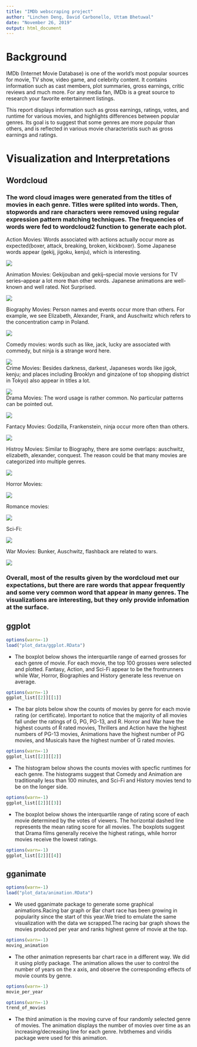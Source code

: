 ```yaml
---
title: "IMDb webscraping project"
author: "Linchen Deng, David Carbonello, Uttam Bhetuwal"
date: "November 26, 2019"
output: html_document
---
```


# Background 

IMDb (Internet Movie Database) is one of the world's most popular sources for movie, TV show, video game, and celebrity content. It contains information such as cast members, plot summaries, gross earnings, critic reviews and much more. For any media fan, IMDb is a great source to research your favorite entertainment listings. 

This report displays information such as gross earnings, ratings, votes, and runtime for various movies, and highlights differences between popular genres. Its goal is to suggest that some genres are more popular than others, and is reflected in various movie characteristis such as gross earnings and ratings.

# Visualization and Interpretations

## Wordcloud  

### The word cloud images were generated from the titles of movies in each genre. Titles were splited into words. Then, stopwords and rare characters were removed using regular expression pattern matching techniques. The frequencies of words were fed to wordcloud2 function to generate each plot.  

  Action Movies: Words associated with actions actually occur more as expected(boxer, attack, breaking, broken, kickboxer). Some Japanese words appear (gekij, jigoku, kenju), which is interesting.
    
![](wordcloud_data/Action.png)
  
 Animation Movies: Gekijouban and gekij--special movie versions for TV series--appear a lot more than other words. Japanese animations are well-known and well rated. Not Surprised. 
 
![](wordcloud_data/Animation.png)
  
  
   Biography Movies: Person names and events occur more than others. For example, we see Elizabeth, Alexander, Frank, and Auschwitz which refers to the concentration camp in Poland.  
   
![](wordcloud_data/Biography.png)  

   
   Comedy movies: words such as like, jack, lucky are associated with commedy, but ninja is a strange word here.  
   
![](wordcloud_data/Comedy.png)  
 Crime Movies: Besides darkness, darkest, Japaneses words like jigok, kenju; and places including Brooklyn and ginza(one of top shopping district in Tokyo) also appear in titles a lot.  
 
![](wordcloud_data/Crime.png)  
  Drama Movies: The word usage is rather common. No particular patterns can be pointed out.  
  
![](wordcloud_data/Drama.png)  

  Fantacy Movies: Godzilla, Frankenstein, ninja occur more often than others.  
  
![](wordcloud_data/Fantacy.png)  

  Histroy Movies: Similar to Biography, there are some overlaps: auschwitz, elizabeth, alexander, conquest. The reason could be that many movies are categorized into multiple genres.  
  
![](wordcloud_data/History.png)  

  Horror Movies:  
  
![](wordcloud_data/Horror.png)  

  Romance movies:  
  
![](wordcloud_data/Romance.png)

  Sci-Fi:  
  
![](wordcloud_data/Sci-Fi.png)  



  War Movies: Bunker, Auschwitz, flashback are related to wars. 
  

![](wordcloud_data/War.png)  

### Overall, most of the results given by the wordcloud met our expectations, but there are rare words that appear frequently and some very common word that appear in many genres. The visualizations are interesting, but they only provide infomation at the surface.



## ggplot
```r
options(warn=-1)
load("plot_data/ggplot.RData")
```
  
  - The boxplot below shows the interquartile range of earned grosses for each genre of movie. For each movie, the top 100 grosses were selected and plotted. Fantasy, Action, and Sci-Fi appear to be the frontrunners while War, Horror, Biographies and History generate less revenue on average.
```r
options(warn=-1)
ggplot_list[[2]][[1]]
```
  
  - The bar plots below show the counts of movies by genre for each movie rating (or certificate). Important to notice that the majority of all movies fall under the ratings of G, PG, PG-13, and R. Horror and War have the highest counts of R rated movies, Thrillers and Action have the highest numbers of PG-13 movies, Animations have the highest number of PG movies, and Musicals have the highest number of G rated movies.
```r
options(warn=-1)
ggplot_list[[2]][[2]]

```
  
  - The histogram below shows the counts movies with specfic runtimes for each genre. The histograms suggest that Comedy and Animation are traditionally less than 100 minutes, and Sci-Fi and History movies tend to be on the longer side. 
```r
options(warn=-1)
ggplot_list[[2]][[3]]

```
  
  - The boxplot below shows the interquartile range of rating score of each movie determined by the votes of viewers. The horizontal dashed line represents the mean rating score for all movies. The boxplots suggest that Drama films generally receive the highest ratings, while horror movies receive the lowest ratings.  
```r
options(warn=-1)
ggplot_list[[2]][[4]]

```


## gganimate
```r
options(warn=-1)
load("plot_data/animation.RData")
```
  
  - We used gganimate package to generate some graphical animations.Racing bar graph or Bar chart race  has been growing in popularity since the start of this year.We tried to emulate the same visualization with the data  we scrapped.The racing bar graph shows the movies produced per year and ranks highest genre of movie at the top.
```r
options(warn=-1)
moving_animation
```

  - The other animation represents bar chart race in a different way. We did it using plotly package. The animation allows the user to control the number of years on the x axis, and observe the corresponding effects of movie counts by genre.
```r
options(warn=-1)
movie_per_year
```
```r
options(warn=-1)
trend_of_movies
```
  
  - The third animation is the moving curve of four randomly selected genre of movies. The animation displays the number of movies over time as an increasing/decreasing line for each genre.   hrbthemes and viridis package were used for this animation.